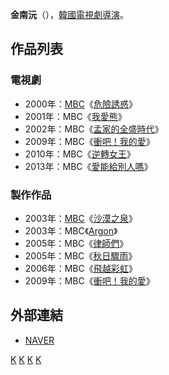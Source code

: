 {{Notability Unreferenced|time=2021-08-26T10:36:13+00:00}}
{{BLP unsourced|time=2021-08-26T10:36:13+00:00}}
{{藝人
| 姓名     = 金南沅
| 類型     = 導演
| 圖片     = 
| 圖片尺寸 = 
| 圖片簡介 = 
| 原名     =  
| 外文名   = 김남원
| 外文     = ko
| 羅馬拼音 = Kim Nam Won
| 英文名   = 
| 綽號     = 
| 其他藝名 = 
| 國籍     = {{ROK}}
| 民族     = 
| 籍貫     = 
| 出生日期 = 
| 出生地點 = 
| 職業     = [[導演|導演]]
| 語言     = [[韓語|韓語]]
| 教育程度 = [[首爾大學|首爾大學]]法語教育學士學位
| 配偶     = 
| 出身地   = 
| 出道作   = 
| 出道日期 = 1985年
| 代表作   = 
| 活躍年代 = 
| 經紀公司 = [[文化廣播_(韓國)|MBC]]
}}

'''金南沅'''（{{lang-ko|'''김남원'''}}），[[韓國|韓國]][[電視劇|電視劇]][[導演|導演]]。

== 作品列表 ==
=== 電視劇 ===
*2000年：[[文化廣播_(韓國)|MBC]]《[[危險誘惑|危險誘惑]]》
*2001年：MBC《[[我愛熊|我愛熊]]》
*2002年：MBC《[[孟家的全盛時代|孟家的全盛時代]]》
*2009年：MBC《[[衝吧！我的愛|衝吧！我的愛]]》
*2010年：MBC《[[逆轉女王|逆轉女王]]》
*2013年：MBC《[[愛能給別人嗎|愛能給別人嗎]]》
===製作作品 ===
*2003年：[[文化廣播_(韓國)|MBC]]《[[沙漠之泉|沙漠之泉]]》
*2003年：MBC《[[Argon_(電視劇)|Argon]]》
*2005年：MBC《[[律師們|律師們]]》
*2005年：MBC《[[秋日驟雨|秋日驟雨]]》
*2006年：MBC《[[飛越彩虹|飛越彩虹]]》
*2009年：MBC《[[衝吧！我的愛|衝吧！我的愛]]》
== 外部連結 ==
*[http://people.search.naver.com/search.naver?where=nexearch&sm=tab_ppn&query=%EA%B9%80%EB%82%A8%EC%9B%90&os=188242&ie=utf8&key=PeopleService NAVER]{{ko}}


[[Category:韓國導演|K]]
[[Category:韓國電視劇導演|K]]
[[Category:首爾大學校友|K]]
[[Category:金姓|K]]